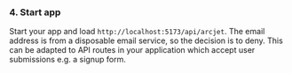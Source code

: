 ### 4. Start app

Start your app and load `http://localhost:5173/api/arcjet`. The email address is
from a disposable email service, so the decision is to deny. This can be adapted
to API routes in your application which accept user submissions e.g. a signup
form.
